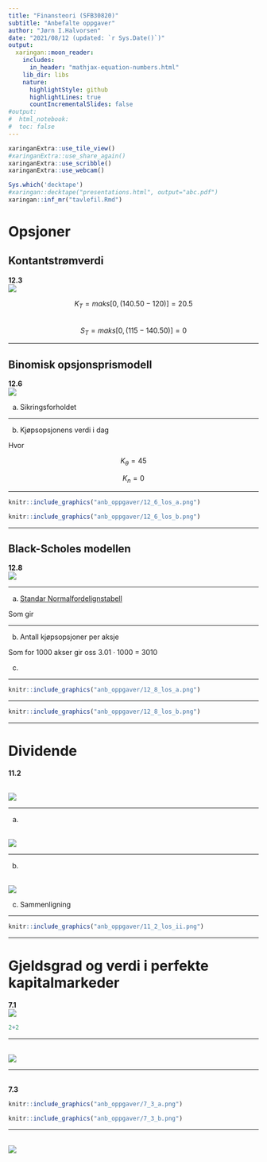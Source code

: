 ```yaml
---
title: "Finansteori (SFB30820)"
subtitle: "Anbefalte oppgaver"
author: "Jørn I.Halvorsen"
date: "2021/08/12 (updated: `r Sys.Date()`)"
output:
  xaringan::moon_reader:
    includes:
      in_header: "mathjax-equation-numbers.html"
    lib_dir: libs
    nature:
      highlightStyle: github
      highlightLines: true
      countIncrementalSlides: false
#output: 
#  html_notebook:
#  toc: false
---
```


```r
xaringanExtra::use_tile_view()
#xaringanExtra::use_share_again()
xaringanExtra::use_scribble()
xaringanExtra::use_webcam()
```

```r
Sys.which('decktape')
#xaringan::decktape("presentations.html", output="abc.pdf")
xaringan::inf_mr("tavlefil.Rmd")
```

# Opsjoner 
## Kontantstrømverdi 
**12.3**
<br>
![](anb_oppgaver/12_3.png)
<br>

$$
K_T=maks[0,(140.50-120)]=20.5
$$
<br>
$$
S_T=maks[0,(115-140.50)]=0
$$

---

## Binomisk opsjonsprismodell 

**12.6**
<br>
![](anb_oppgaver/12_6.png)
<br>

a. Sikringsforholdet
\begin{equation}
m = \frac{100 (1.5-0.75)}{45-0}=1.67
\end{equation}

---

b. Kjøpsopsjonens verdi i dag

\begin{equation}
K_0 = \frac{1}{1+r_f}[qK_\theta+(1-q)K_n]=\\
\frac{1}{1+0.01}[0.35\cdot 45+0.65\cdot 0] =15.45
\end{equation}
Hvor
\begin{equation*}
q=\frac{1+r_f-n}{\theta-n}=\frac{1+0.01-0.75}{1.50-0.75}=0.35 \\ 
(1-q)=\frac{\theta-1-r_f}{\theta-n} = 1-0.35=0.65
\end{equation*}

$$
K_{\theta}=45
$$

$$
K_n=0
$$


---

```r
knitr::include_graphics("anb_oppgaver/12_6_los_a.png")
```

```r
knitr::include_graphics("anb_oppgaver/12_6_los_b.png")
```

---

## Black-Scholes modellen

**12.8**
<br>
![](anb_oppgaver/12_8.png)
<br>

---

a)
\begin{equation}
K_0 = A_0N(d_1) -Ie^{-i_fT}N(d_2)=\\
280\cdot 0.33 -400e^{-0.03\cdot 6/12}0.17=23.98
\end{equation}
\begin{equation}
N(d_1=-0.433)=1-0.=0.000\\
N(d_2=-0.933)=1-0.=0.000
\end{equation}
[Standar Normalfordelignstabell](https://www.mathsisfun.com/data/standard-normal-distribution-table.html)

Som gir
\begin{equation}
K_0 = A_0N(d_1) -Ie^{-i_fT}N(d_2) = 23.98
\end{equation}

---

b) Antall kjøpsopsjoner per aksje
\begin{equation}
m = \frac{1}{N(d_1)} = 1/0.33 = 3.01
\end{equation}

Som for 1000 akser gir oss $3.01\cdot 1000$ = $3010$

\begin{equation}
K_0 = A_0N(d_1) -Ie^{-i_fT}N(d_2) = 
\end{equation}

c) 
\begin{equation}
m = \frac{1}{N(d_1)} = 1/0.4077 = 2.45
\end{equation}

---


```r
knitr::include_graphics("anb_oppgaver/12_8_los_a.png")
```

---

```r
knitr::include_graphics("anb_oppgaver/12_8_los_b.png")
```

---

# Dividende
**11.2**

<br>
![](anb_oppgaver/11_2.png)
<br>

---

a)

<br>
![](anb_oppgaver/11_2_ta.png)
<br>

\begin{equation}
DPA_2= 9.40 + 0.2[0.35(15)-9.40]=8.57
\end{equation}

---

b)

<br>
![](anb_oppgaver/11_2_tb.png)
<br>

\begin{equation}
DPA_2 = 7.60 + 0.8[0.35(15)-7.60]=5.72
\end{equation}

c)
Sammenligning

---

```r
knitr::include_graphics("anb_oppgaver/11_2_los_ii.png")
```

---

# Gjeldsgrad og verdi i perfekte kapitalmarkeder

**7.1**
<br>
![](anb_oppgaver/7_1.png)
<br>

```r
2+2
```


---

<br>
![](anb_oppgaver/7_1_los.png)
<br>

---

<br>
**7.3**

```r
knitr::include_graphics("anb_oppgaver/7_3_a.png")
```

```r
knitr::include_graphics("anb_oppgaver/7_3_b.png")
```


---

<br>
![](anb_oppgaver/7_3_los.png)
<br>




